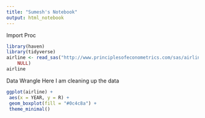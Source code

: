 ```yaml
---
title: "Sumesh's Notebook"
output: html_notebook
---
```


Import Proc

```r
library(haven)
library(tidyverse)
airline <- read_sas("http://www.principlesofeconometrics.com/sas/airline.sas7bdat", 
    NULL)
airline
```

Data Wrangle
Here I am cleaning up the data

```r
ggplot(airline) +
 aes(x = YEAR, y = R) +
 geom_boxplot(fill = "#0c4c8a") +
 theme_minimal()
```

